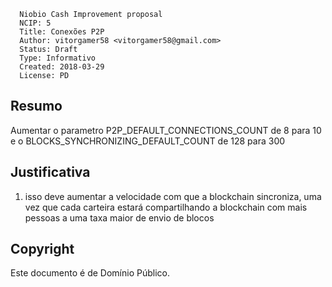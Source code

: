 <pre>
  Niobio Cash Improvement proposal
  NCIP: 5
  Title: Conexões P2P
  Author: vitorgamer58 <vitorgamer58@gmail.com>
  Status: Draft
  Type: Informativo
  Created: 2018-03-29
  License: PD
</pre>

==Resumo==

Aumentar o parametro P2P_DEFAULT_CONNECTIONS_COUNT de 8 para 10 e o BLOCKS_SYNCHRONIZING_DEFAULT_COUNT de 128 para 300

==Justificativa==

# isso deve aumentar a velocidade com que a blockchain sincroniza, uma vez que cada carteira estará compartilhando a blockchain com mais pessoas a uma taxa maior de envio de blocos

==Copyright==

Este documento é de Domínio Público.
